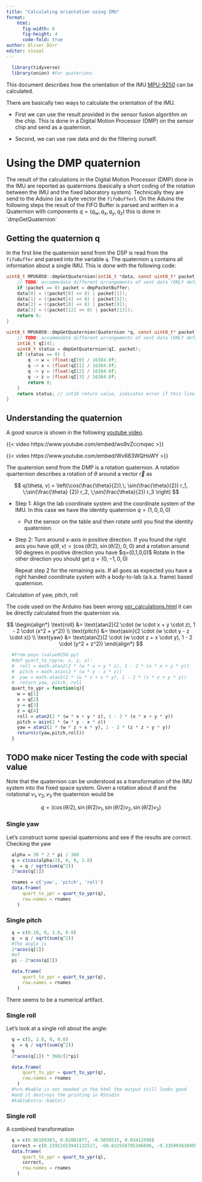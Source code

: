 ```yaml
---
title: "Calculating oriantation using IMU"
format:
    html:
      fig-width: 8
      fig-height: 4
      code-fold: true
author: Oliver Dürr
editor: visual
---
```


```r
  library(tidyverse)
  library(onion) #For quaterions
```

This document describes how the orientation of the IMU [MPU-9250](https://invensense.tdk.com/products/motion-tracking/9-axis/mpu-9250/) can be calculated.

There are basically two ways to calculate the orientation of the IMU.

-   First we can use the result provided in the sensor fusion algorithm on the chip. This is done in a Digital Motion Processor (DMP) on the sensor chip and send as a quaternion.

-   Second, we can use raw data and do the filtering ourself.\

# Using the DMP quaternion

The result of the calculations in the Digital Motion Processor (DMP) done in the IMU are reported as quaternions (basically a short coding of the rotation between the IMU and the fixed laboratory system). Technically they are send to the Aduino (as a byte vector the `fifoBuffer`). On the Aduino the following steps the result of the FIFO Buffer is parsed and written in a Quaternion with components $q=(q_w, q_x, q_y, q_z)$ this is done in \`dmpGetQuaternion\`

## Getting the quaternion q

In the first line the quaternion send from the DSP is read from the `fifoBuffer` and parsed into the variable `q`. The quaternion `q` contains all information about a single IMU. This is done with the following code:

```c
uint8_t MPU6050::dmpGetQuaternion(int16_t *data, const uint8_t* packet) {
    // TODO: accommodate different arrangements of sent data (ONLY default supported now)
    if (packet == 0) packet = dmpPacketBuffer;
    data[0] = ((packet[0] << 8) | packet[1]);
    data[1] = ((packet[4] << 8) | packet[5]);
    data[2] = ((packet[8] << 8) | packet[9]);
    data[3] = ((packet[12] << 8) | packet[13]);
    return 0;
}

uint8_t MPU6050::dmpGetQuaternion(Quaternion *q, const uint8_t* packet) {
    // TODO: accommodate different arrangements of sent data (ONLY default supported now)
    int16_t qI[4];
    uint8_t status = dmpGetQuaternion(qI, packet);
    if (status == 0) {
        q -> w = (float)qI[0] / 16384.0f;
        q -> x = (float)qI[1] / 16384.0f;
        q -> y = (float)qI[2] / 16384.0f;
        q -> z = (float)qI[3] / 16384.0f;
        return 0;
    }
    return status; // int16 return value, indicates error if this line is reached
}
```

## Understanding the quaternion

A good source is shown in the following [youtube video](https://www.youtube.com/watch?v=Wv683WQHsWY).

{{< video https://www.youtube.com/embed/wo9vZccmqwc >}}

{{< video https://www.youtube.com/embed/Wv683WQHsWY >}}

The quaternion send from the DMP is a rotation quaternion. A rotation quarternion describes a rotation of $\theta$ around a vector $\vec{r}$ as

$$
q(\theta, v) =  \left(\cos(\frac{\theta}{2}),\; \sin(\frac{\theta}{2})  r_1, \;\sin(\frac{\theta} {2}) r_2, \;\sin(\frac{\theta}{2}) r_3 \right)
$$

-   Step 1: Align the lab coordinate system and the coordinate system of the IMU. In this case we have the identity quaternion $q=(1,0,0,0)$

    -   Put the sensor on the table and then rotate until you find the identity quaternion.

-   Step 2: Turn around x-axis in positive direction. If you found the right axis you have $q(\theta, v) = \left(\cos(\theta/2),\; \sin(\theta /2), \;0, \;0\right)$ and a rotation around 90 degrees in positive direction you have \$q=(0,1,0,0)\$ Rotate in the other direction you should get $q=(0,-1,0,0)$

    Repeat step 2 for the remaining axis. If all goes as expected you have a right handed coordinate system with a body-to-lab (a.k.a. frame) based quaternion.

Calculation of yaw, pitch, roll

The code used on the Arduino has been wrong [ypr_calculations.html](https://oduerr.github.io/gesture/ypr_calculations.html) it can be directly calculated from the quaternion via.

$$
\begin{align*}
\text{roll} &= \text{atan2}(2 \cdot (w \cdot x + y \cdot z), 1 - 2 \cdot (x^2 + y^2)) \\
\text{pitch} &= \text{asin}(2 \cdot (w \cdot y - z \cdot x)) \\
\text{yaw} &= \text{atan2}(2 \cdot (w \cdot z + x \cdot y), 1 - 2 \cdot (y^2 + z^2))
\end{align*}
$$

```r
  #From poyu (value9250.py)
  #def quart_to_rpy(w, x, y, z):
  #  roll = math.atan2(2 * (w * x + y * z), 1 - 2 * (x * x + y * y))
  #  pitch = math.asin(2 * (w * y - x * z))
  #  yaw = math.atan2(2 * (w * z + x * y), 1 - 2 * (z * z + y * y))
  #  return yaw, pitch, roll
  quart_to_ypr = function(q){
    w = q[1]
    x = q[2]
    y = q[3]
    z = q[4]
    roll = atan2(2 * (w * x + y * z), 1 - 2 * (x * x + y * y))
    pitch = asin(2 * (w * y - x * z))
    yaw = atan2(2 * (w * z + x * y), 1 - 2 * (z * z + y * y))
    return(c(yaw,pitch,roll))
  }
```

## TODO make nicer Testing the code with special value

Note that the quaternion can be understood as a transformation of the IMU system into the fixed space system. Given a rotation about $\theta$ and the rotational $v_1, v_2, v_3$ the quaternion would be

$$
q=(\cos(\theta/2), \sin(\theta/2)v_1,\sin(\theta/2)v_2, \sin(\theta/2)v_3)
$$

### Single yaw

Let's construct some special quaternions and see if the results are correct. Checking the yaw

```r
  alpha = 30 * 2 * pi / 360
  q = c(cos(alpha/2), 0, 0, 1.0) 
  q  = q / sqrt(sum(q^2))
  2*acos(q[1])
```

```r
  rnames = c('yaw', 'pitch', 'roll')
  data.frame(
      quart_to_ypr = quart_to_ypr(q),
      row.names = rnames 
    ) 
```

### Single pitch

```r
  q = c(0.10, 0, 1.0, 0.0) 
  q  = q / sqrt(sum(q^2))
  #The angle is 
  2*acos(q[1])
  #of
  pi - 2*acos(q[1])
```

```r
  data.frame(
      quart_to_ypr = quart_to_ypr(q),
      row.names = rnames 
    )
```

There seems to be a numerical artifact.

### Single roll

Let's look at a single roll about the angle:

```r
  q = c(5, 1.0, 0, 0.0) 
  q  = q / sqrt(sum(q^2))
  q
  2*acos(q[1]) * 360/(2*pi)
```

```r
  data.frame(
      quart_to_ypr = quart_to_ypr(q),
      row.names = rnames 
    ) 
  #%>% #kable is not needed in the html the output still looks good
  #and it destroys the printing in RStudio
  #kableExtra::kable()
```

### Single roll

A combined transformation

```r
  q = c(0.86169383, 0.02081877, -0.5058515, 0.03412598)
  correct = c(0.15911653941132517, -60.832556785346696, -9.335093630495875) * 2*pi/360
  data.frame(
      quart_to_ypr = quart_to_ypr(q),
      correct,
      row.names = rnames 
    ) 
```

# 
